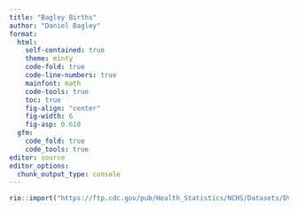 ```yaml
---
title: "Bagley Births"
author: "Daniel Bagley"
format: 
  html:
    self-contained: true
    theme: minty
    code-fold: true
    code-line-numbers: true
    mainfont: math
    code-tools: true
    toc: true
    fig-align: "center"
    fig-width: 6
    fig-asp: 0.618
  gfm:
    code_fold: true
    code_tools: true
editor: source
editor_options: 
  chunk_output_type: console
---
```



```r

rio::import("https://ftp.cdc.gov/pub/Health_Statistics/NCHS/Datasets/DVS/natality/Nat2022us.zip")

```













